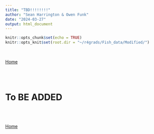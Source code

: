 ```yaml
---
title: "TBD!!!!!!!!"
author: "Sean Harrington & Owen Funk"
date: "2024-03-27"
output: html_document
---
```


```r
knitr::opts_chunk$set(echo = TRUE)
knitr::opts_knit$set(root.dir = "~/r4grads/Fish_data/Modified/")

```

<br>

[Home](https://wyoibc.github.io/r4grads/)

<br>
<br>

# To BE ADDED

<br>
<br>

[Home](https://wyoibc.github.io/r4grads/)

<br>
<br>



